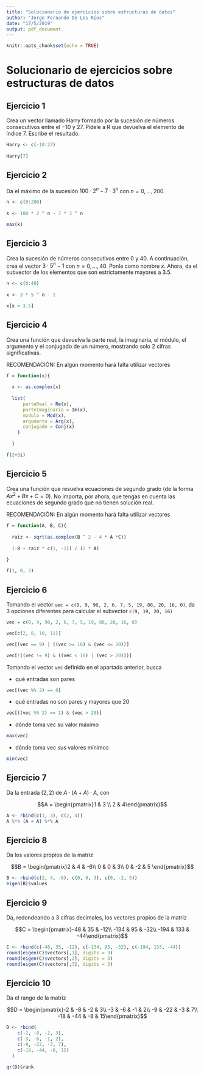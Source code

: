 ```yaml
---
title: "Solucionario de ejercicios sobre estructuras de datos"
author: "Jorge Fernando De Los Ríos"
date: "17/5/2019"
output: pdf_document
---
```


```r
knitr::opts_chunk$set(echo = TRUE)
```

# Solucionario de ejercicios sobre estructuras de datos


## Ejercicio 1

Crea un vector llamado Harry formado por la sucesión de números consecutivos entre el $-10$ y $27$. Pídele a R que devuelva el elemento de índice $7$. Escribe el resultado.

```r
Harry <- c(-10:27)
 
Harry[7]
```


## Ejercicio 2

Da el máximo de la sucesión $100\cdot 2^n -7 \cdot 3^n$ con $n=0,\dots,200$.

```r
n <- c(0:200)
 
k <- 100 * 2 ^ n - 7 * 3 ^ n

max(k)
```


## Ejercicio 3

Crea la sucesión de números consecutivos entre $0$ y $40$. A continuación, crea el vector $3 \cdot 5 ^ n - 1$ con $n = 0, ..., 40$. Ponle como nombre $x$. Ahora, da el subvector de los elementos que son estrictamente mayores a $3.5$.

```r
n <- c(0:40)
 
x <- 3 * 5 ^ n - 1

x[x > 3.5]
```


## Ejercicio 4

Crea una función que devuelva la parte real, la imaginaria, el módulo, el argumento y el conjugado de un número, mostrando solo $2$ cifras significativas.

RECOMENDACIÓN: En algún momento hará falta utilizar vectores

```r

f = function(x){
  
  x <- as.complex(x)
  
  list(
      parteReal = Re(x), 
      parteImaginaria = Im(x), 
      modulo = Mod(x), 
      argumento = Arg(x),
      conjugado = Conj(x)
    )
  
  }

f(2+3i)

```


## Ejercicio 5

Crea una función que resuelva ecuaciones de segundo grado (de la forma $Ax^2+Bx+C=0$). No importa, por ahora, que tengas en cuenta las ecuaciones de segundo grado que no tienen solución real.

RECOMENDACIÓN: En algún momento hará falta utilizar vectores

```r

f = function(A, B, C){
  
  raiz <- sqrt(as.complex(B ^ 2 - 4 * A *C))
  
  (-B + raiz * c(1, -1)) / (2 * A)
  
}

f(1, 0, 2)

```


## Ejercicio 6

Tomando el vector `vec = c(0, 9, 98, 2, 6, 7, 5, 19, 88, 20, 16, 0)`, da 3 opciones diferentes para calcular el subvector `c(9, 19, 20, 16)`

```r

vec = c(0, 9, 98, 2, 6, 7, 5, 19, 88, 20, 16, 0)

vec[c(2, 8, 10, 11)]

vec[(vec == 9) | ((vec >= 16) & (vec <= 20))]

vec[!((vec != 9) & ((vec < 16) | (vec > 20)))]

```


Tomando el vector `vec` definido en el apartado anterior, busca

  - qué entradas son pares
  
```r
vec[(vec %% 2) == 0]
```

  - qué entradas no son pares y mayores que 20
  
```r
vec[((vec %% 2) == 1) & (vec > 20)]
```

  - dónde toma vec su valor máximo
  
```r
max(vec)
```

  - dónde toma vec sus valores mínimos
  
```r
min(vec)
```


\newpage

## Ejercicio 7

Da la entrada $(2, 2)$ de $A \cdot (A+A) \cdot A$, con

$$A = \begin{pmatrix}1 & 3 \\ 2 & 4\end{pmatrix}$$

```r
A <- rbind(c(1, 3), c(2, 4))
A %*% (A + A) %*% A
```


## Ejercicio 8

Da los valores propios de la matriz

$$B = \begin{pmatrix}2 & 4 & -6\\ 0 & 0 & 3\\ 0 & -2 & 5 \end{pmatrix}$$

```r
B <- rbind(c(2, 4, -6), c(0, 0, 3), c(0, -2, 5))
eigen(B)$values
```


## Ejercicio 9

Da, redondeando a 3 cifras decimales, los vectores propios de la matriz

$$C = \begin{pmatrix}-48 & 35 & -12\\ -134 & 95 & -32\\ -194 & 133 & -44\end{pmatrix}$$

```r
C <- rbind(c(-48, 35, -12), c(-134, 95, -32), c(-194, 133, -44))
round(eigen(C)$vectors[,1], digits = 3)
round(eigen(C)$vectors[,2], digits = 3)
round(eigen(C)$vectors[,3], digits = 3)
```


\newpage

## Ejercicio 10

Da el rango de la matriz

$$D = \begin{pmatrix}-2 & -8 & -2 & 3\\ -3 & -6 & -1 & 2\\ -9 & -22 & -3 & 7\\ -18 & -44 & -8 & 15\end{pmatrix}$$

```r

D <- rbind(
    c(-2, -8, -2, 3), 
    c(-3, -6, -1, 2), 
    c(-9, -22, -3, 7), 
    c(-18, -44, -8, 15)
  )

qr(D)$rank
```